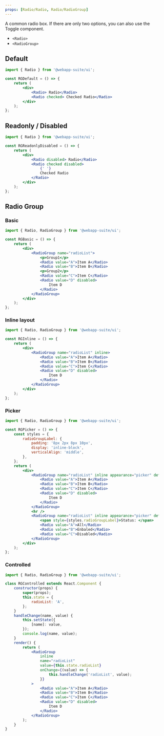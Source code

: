 ```yaml
---
props: [Radio/Radio, Radio/RadioGroup]
---
```


A common radio box. If there are only two options, you can also use the Toggle component.

-   `<Radio>`
-   `<RadioGroup>`

## Default

```jsx tabs
import { Radio } from '@webapp-suite/ui';

const RGDefault = () => {
    return (
        <div>
            <Radio> Radio</Radio>
            <Radio checked> Checked Radio</Radio>
        </div>
    );
};
```

## Readonly / Disabled

```jsx tabs
import { Radio } from '@webapp-suite/ui';

const RGReadonlyDisabled = () => {
    return (
        <div>
            <Radio disabled> Radio</Radio>
            <Radio checked disabled>
                {' '}
                Checked Radio
            </Radio>
        </div>
    );
};
```

## Radio Group

### Basic

```jsx tabs
import { Radio, RadioGroup } from '@webapp-suite/ui';

const RGBasic = () => {
    return (
        <div>
            <RadioGroup name="radioList">
                <p>Group1</p>
                <Radio value="A">Item A</Radio>
                <Radio value="B">Item B</Radio>
                <p>Group2</p>
                <Radio value="C">Item C</Radio>
                <Radio value="D" disabled>
                    Item D
                </Radio>
            </RadioGroup>
        </div>
    );
};
```

### Inline layout

```jsx tabs
import { Radio, RadioGroup } from '@webapp-suite/ui';

const RGInline = () => {
    return (
        <div>
            <RadioGroup name="radioList" inline>
                <Radio value="A">Item A</Radio>
                <Radio value="B">Item B</Radio>
                <Radio value="C">Item C</Radio>
                <Radio value="D" disabled>
                    Item D
                </Radio>
            </RadioGroup>
        </div>
    );
};
```

### Picker

```jsx tabs
import { Radio, RadioGroup } from '@webapp-suite/ui';

const RGPicker = () => {
    const styles = {
        radioGroupLabel: {
            padding: '8px 2px 8px 10px',
            display: 'inline-block',
            verticalAlign: 'middle',
        },
    };
    return (
        <div>
            <RadioGroup name="radioList" inline appearance="picker" defaultValue="A">
                <Radio value="A">Item A</Radio>
                <Radio value="B">Item B</Radio>
                <Radio value="C">Item C</Radio>
                <Radio value="D" disabled>
                    Item D
                </Radio>
            </RadioGroup>
            <hr />
            <RadioGroup name="radioList" inline appearance="picker" defaultValue="A">
                <span style={styles.radioGroupLabel}>Status: </span>
                <Radio value="A">All</Radio>
                <Radio value="B">Enbaled</Radio>
                <Radio value="C">Disabled</Radio>
            </RadioGroup>
        </div>
    );
};
```

### Controlled

```jsx tabs
import { Radio, RadioGroup } from '@webapp-suite/ui';

class RGControlled extends React.Component {
    constructor(props) {
        super(props);
        this.state = {
            radioList: 'A',
        };
    }
    handleChange(name, value) {
        this.setState({
            [name]: value,
        });
        console.log(name, value);
    }
    render() {
        return (
            <RadioGroup
                inline
                name="radioList"
                value={this.state.radioList}
                onChange={(value) => {
                    this.handleChange('radioList', value);
                }}
            >
                <Radio value="A">Item A</Radio>
                <Radio value="B">Item B</Radio>
                <Radio value="C">Item C</Radio>
                <Radio value="D" disabled>
                    Item D
                </Radio>
            </RadioGroup>
        );
    }
}
```
